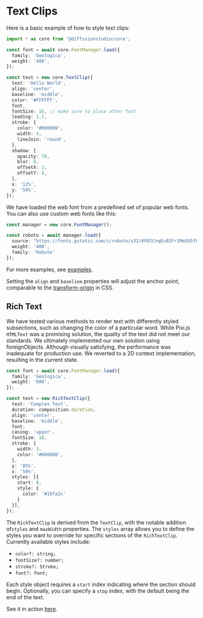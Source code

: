 # Text Clips

Here is a basic example of how to style text clips:

```typescript
import * as core from '@diffusionstudio/core';

const font = await core.FontManager.load({ 
  family: 'Geologica', 
  weight: '400',
});

const text = new core.TextClip({
  text: 'Hello World',
  align: 'center',
  baseline: 'middle',
  color: '#FFFFFF',
  font,
  fontSize: 16, // make sure to place after font
  leading: 1.1,
  stroke: {
    color: '#000000',
    width: 4,
    lineJoin: 'round',
  },
  shadow: {
    opacity: 70,
    blur: 6,
    offsetX: 2,
    offsetY: 4,
  },
  x: '12%',
  y: '50%',
});
```

We have loaded the web font from a predefined set of popular web fonts. You can also use custom web fonts like this:

```typescript
const manager = new core.FontManager();

const roboto = await manager.load({
  source: "https://fonts.gstatic.com/s/roboto/v32/KFOlCnqEu92Fr1MmSU5fBBc4AMP6lQ.woff2",
  weight: '400',
  family: 'Roboto'
});
```

For more examples, see [examples](https://github.com/diffusionstudio/examples/blob/f8bde98c53320b8bcd78a541244fc95ff2b40cbd/showcase/src/compositions/font.ts).

Setting the `align` and `baseline` properties will adjust the anchor point, comparable to the [transform-origin](https://developer.mozilla.org/en-US/docs/Web/CSS/transform-origin) in CSS.

## Rich Text

We have tested various methods to render text with differently styled subsections, such as changing the color of a particular word. While Pixi.js `HTMLText` was a promising solution, the quality of the text did not meet our standards. We ultimately implemented our own solution using foreignObjects. Although visually satisfying, the performance was inadequate for production use. We reverted to a 2D context implementation, resulting in the current state.

```typescript
const font = await core.FontManager.load({ 
  family: 'Geologica', 
  weight: '800',
});

const text = new RichTextClip({
  text: 'Complex Text',
  duration: composition.duration,
  align: 'center',
  baseline: 'middle',
  font,
  casing: 'upper',
  fontSize: 18,
  stroke: {
    width: 3,
    color: '#000000',
  },
  y: '85%',
  x: '50%',
  styles: [{
    start: 8,
    style: {
      color: '#19fa2c'
    }
  }],
});
```

The `RichTextClip` is derived from the `TextClip`, with the notable addition of`styles` and `maxWidth` properties. The `styles` array allows you to define the styles you want to override for specific sections of the `RichTextClip`. Currently available styles include:
* `color?: string;`
* `fontSize?: number;`
* `stroke?: Stroke;`
* `font?: Font;`

Each style object requires a `start` index indicating where the section should begin. Optionally, you can specify a `stop` index, with the default being the end of the text.

See it in action [here](https://github.com/diffusionstudio/examples/blob/f8bde98c53320b8bcd78a541244fc95ff2b40cbd/showcase/src/compositions/custom-captions.ts).
